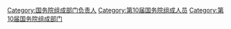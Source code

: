 [[Category:国务院组成部门负责人|Category:国务院组成部门负责人]]
[[Category:第10届国务院组成人员|Category:第10届国务院组成人员]]
[[Category:第10届国务院组成部门|Category:第10届国务院组成部门]]
